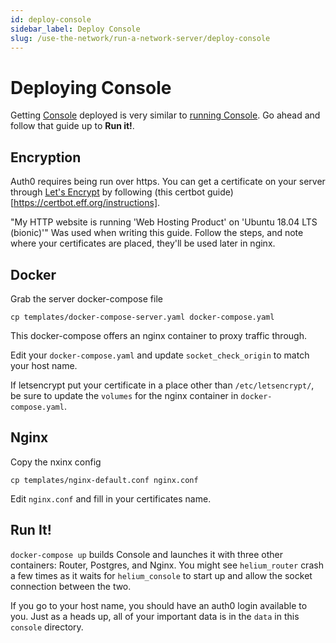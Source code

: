 ```yaml
---
id: deploy-console
sidebar_label: Deploy Console
slug: /use-the-network/run-a-network-server/deploy-console
---
```


# Deploying Console

Getting [Console](https://github.com/helium/console) deployed is very similar to
[running Console](/use-the-network/run-console). Go ahead and follow that guide up to **Run it!**.

## Encryption

Auth0 requires being run over https. You can get a certificate on your server
through [Let's Encrypt](https://letsencrypt.org/getting-started/) by following
(this certbot guide)[https://certbot.eff.org/instructions].

"My HTTP website is running 'Web Hosting Product' on 'Ubuntu 18.04 LTS
(bionic)'" Was used when writing this guide. Follow the steps, and note where
your certificates are placed, they'll be used later in nginx.

## Docker

Grab the server docker-compose file
```
cp templates/docker-compose-server.yaml docker-compose.yaml
```

This docker-compose offers an nginx container to proxy traffic through.

Edit your `docker-compose.yaml` and update `socket_check_origin` to match your
host name.

If letsencrypt put your certificate in a place other than `/etc/letsencrypt/`,
be sure to update the `volumes` for the nginx container in
`docker-compose.yaml`.

## Nginx

Copy the nxinx config
```
cp templates/nginx-default.conf nginx.conf
```

Edit `nginx.conf` and fill in your certificates name.

## Run It!

`docker-compose up` builds Console and launches it with three other containers:
Router, Postgres, and Nginx. You might see `helium_router` crash a few times as it waits
for `helium_console` to start up and allow the socket connection between the
two.

If you go to your host name, you should have an auth0 login available to you.
Just as a heads up, all of your important data is in the `data` in this
`console` directory.
